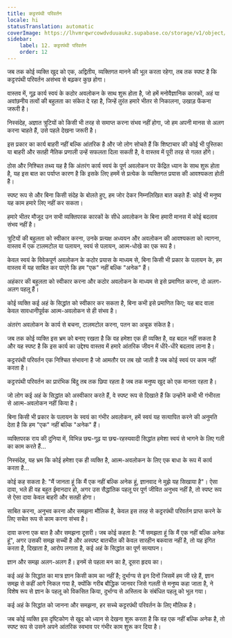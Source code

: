 ```yaml
---
title: कट्टरपंथी परिवर्तन
locale: hi
statusTranslation: automatic
coverImage: https://lhvmrqwrcowdvduuaukz.supabase.co/storage/v1/object/public/strapi-uploads/small_cover-tratado-de-psicologia-revolucionaria.webp-5e15e1cec4e0ebebcde5d7fc7565d8fd.webp
sidebar:
    label: 12. कट्टरपंथी परिवर्तन
    order: 12
---
```

जब तक कोई व्यक्ति खुद को एक, अद्वितीय, व्यक्तिगत मानने की भूल करता रहेगा, तब तक स्पष्ट है कि कट्टरपंथी परिवर्तन असंभव से बढ़कर कुछ होगा।

वास्तव में, गूढ़ कार्य स्वयं के कठोर अवलोकन के साथ शुरू होता है, जो हमें मनोवैज्ञानिक कारकों, अहं या अवांछनीय तत्वों की बहुलता का संकेत दे रहा है, जिन्हें तुरंत हमारे भीतर से निकालना, उखाड़ फेंकना जरूरी है।

निस्संदेह, अज्ञात त्रुटियों को किसी भी तरह से समाप्त करना संभव नहीं होगा, जो हम अपनी मानस से अलग करना चाहते हैं, उसे पहले देखना जरूरी है।

इस प्रकार का कार्य बाहरी नहीं बल्कि आंतरिक है और जो लोग सोचते हैं कि शिष्टाचार की कोई भी पुस्तिका या बाहरी और सतही नैतिक प्रणाली उन्हें सफलता दिला सकती है, वे वास्तव में पूरी तरह से गलत होंगे।

ठोस और निश्चित तथ्य यह है कि अंतरंग कार्य स्वयं के पूर्ण अवलोकन पर केंद्रित ध्यान के साथ शुरू होता है, यह इस बात का पर्याप्त कारण है कि इसके लिए हममें से प्रत्येक के व्यक्तिगत प्रयास की आवश्यकता होती है।

स्पष्ट रूप से और बिना किसी संदेह के बोलते हुए, हम जोर देकर निम्नलिखित बात कहते हैं: कोई भी मनुष्य यह काम हमारे लिए नहीं कर सकता।

हमारे भीतर मौजूद उन सभी व्यक्तिपरक कारकों के सीधे अवलोकन के बिना हमारी मानस में कोई बदलाव संभव नहीं है।

त्रुटियों की बहुलता को स्वीकार करना, उनके प्रत्यक्ष अध्ययन और अवलोकन की आवश्यकता को त्यागना, वास्तव में एक टालमटोल या पलायन, स्वयं से पलायन, आत्म-धोखे का एक रूप है।

केवल स्वयं के विवेकपूर्ण अवलोकन के कठोर प्रयास के माध्यम से, बिना किसी भी प्रकार के पलायन के, हम वास्तव में यह साबित कर पाएंगे कि हम "एक" नहीं बल्कि "अनेक" हैं।

अहंकार की बहुलता को स्वीकार करना और कठोर अवलोकन के माध्यम से इसे प्रमाणित करना, दो अलग-अलग पहलू हैं।

कोई व्यक्ति कई अहं के सिद्धांत को स्वीकार कर सकता है, बिना कभी इसे प्रमाणित किए; यह बाद वाला केवल सावधानीपूर्वक आत्म-अवलोकन से ही संभव है।

अंतरंग अवलोकन के कार्य से बचना, टालमटोल करना, पतन का अचूक संकेत है।

जब तक कोई व्यक्ति इस भ्रम को बनाए रखता है कि वह हमेशा एक ही व्यक्ति है, वह बदल नहीं सकता है और यह स्पष्ट है कि इस कार्य का उद्देश्य वास्तव में हमारे आंतरिक जीवन में धीरे-धीरे बदलाव लाना है।

कट्टरपंथी परिवर्तन एक निश्चित संभावना है जो आमतौर पर तब खो जाती है जब कोई स्वयं पर काम नहीं करता है।

कट्टरपंथी परिवर्तन का प्रारंभिक बिंदु तब तक छिपा रहता है जब तक मनुष्य खुद को एक मानता रहता है।

जो लोग कई अहं के सिद्धांत को अस्वीकार करते हैं, वे स्पष्ट रूप से दिखाते हैं कि उन्होंने कभी भी गंभीरता से आत्म-अवलोकन नहीं किया है।

बिना किसी भी प्रकार के पलायन के स्वयं का गंभीर अवलोकन, हमें स्वयं यह सत्यापित करने की अनुमति देता है कि हम "एक" नहीं बल्कि "अनेक" हैं।

व्यक्तिपरक राय की दुनिया में, विभिन्न छद्म-गूढ़ या छद्म-रहस्यवादी सिद्धांत हमेशा स्वयं से भागने के लिए गली का काम करते हैं...

निस्संदेह, यह भ्रम कि कोई हमेशा एक ही व्यक्ति है, आत्म-अवलोकन के लिए एक बाधा के रूप में कार्य करता है...

कोई कह सकता है: "मैं जानता हूं कि मैं एक नहीं बल्कि अनेक हूं, ज्ञानवाद ने मुझे यह सिखाया है"। ऐसा दावा, भले ही वह बहुत ईमानदार हो, अगर उस सैद्धांतिक पहलू पर पूर्ण जीवित अनुभव नहीं है, तो स्पष्ट रूप से ऐसा दावा केवल बाहरी और सतही होगा।

साबित करना, अनुभव करना और समझना मौलिक है, केवल इस तरह से कट्टरपंथी परिवर्तन प्राप्त करने के लिए सचेत रूप से काम करना संभव है।

दावा करना एक बात है और समझना दूसरी। जब कोई कहता है: "मैं समझता हूं कि मैं एक नहीं बल्कि अनेक हूं", अगर उसकी समझ सच्ची है और अस्पष्ट बातचीत की केवल सारहीन बकवास नहीं है, तो यह इंगित करता है, दिखाता है, आरोप लगाता है, कई अहं के सिद्धांत का पूर्ण सत्यापन।

ज्ञान और समझ अलग-अलग हैं। इनमें से पहला मन का है, दूसरा हृदय का।

कई अहं के सिद्धांत का मात्र ज्ञान किसी काम का नहीं है; दुर्भाग्य से इन दिनों जिसमें हम जी रहे हैं, ज्ञान समझ से कहीं आगे निकल गया है, क्योंकि गरीब बौद्धिक जानवर जिसे गलती से मनुष्य कहा जाता है, ने विशेष रूप से ज्ञान के पहलू को विकसित किया, दुर्भाग्य से अस्तित्व के संबंधित पहलू को भूल गया।

कई अहं के सिद्धांत को जानना और समझना, हर सच्चे कट्टरपंथी परिवर्तन के लिए मौलिक है।

जब कोई व्यक्ति इस दृष्टिकोण से खुद को ध्यान से देखना शुरू करता है कि वह एक नहीं बल्कि अनेक है, तो स्पष्ट रूप से उसने अपने आंतरिक स्वभाव पर गंभीर काम शुरू कर दिया है।


